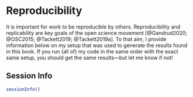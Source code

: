 # Reproducibility {#reproducibility}

It is important for work to be reproducible by others.
Reproducibility and replicability are key goals of the open science movement [@Gandrud2020; @OSC2015; @Tackett2019; @Tackett2019a].
To that aim, I provide information below on my setup that was used to generate the results found in this book.
If you run (all of) my code in the same order with the exact same setup, you should get the same results—but let me know if not!

## Session Info

```r
sessionInfo()
```
